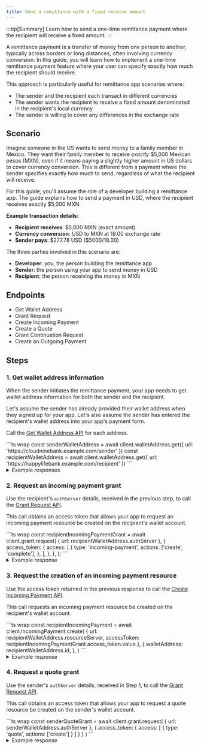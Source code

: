 ```yaml
---
title: Send a remittance with a fixed receive amount
---
```



:::tip[Summary]
Learn how to send a one-time remittance payment where the recipient will receive a fixed amount.
:::

A remittance payment is a transfer of money from one person to another, typically across borders or long distances, often involving currency conversion. In this guide, you will learn how to implement a one-time remittance payment feature where your user can specify exactly how much the recipient should receive.

This approach is particularly useful for remittance app scenarios where:

- The sender and the recipient each transact in different currencies
- The sender wants the recipient to receive a fixed amount denominated in the recipient's local currency
- The sender is willing to cover any differences in the exchange rate

## Scenario

Imagine someone in the US wants to send money to a family member in Mexico. They want their family member to receive _exactly_ $5,000 Mexican pesos (MXN), even if it means paying a slightly higher amount in US dollars to cover currency conversion. This is different from a payment where the sender specifies exactly how much to send, regardless of what the recipient will receive.

For this guide, you'll assume the role of a developer building a remittance app. The guide explains how to send a payment in USD, where the recipient receives exactly $5,000 MXN.

**Example transaction details:**

- **Recipient receives**: $5,000 MXN (exact amount)
- **Currency conversion**: USD to MXN at 18.00 exchange rate
- **Sender pays**: \$277.78 USD ($5000/18.00)

The three parties involved in this scenario are:

- **Developer**: you, the person building the remittance app
- **Sender**: the person using your app to send money in USD
- **Recipient**: the person receiving the money in MXN

## Endpoints

- <Badge text="GET" variant="note" /> <LinkOut href='https://openpayments.dev/apis/wallet-address-server/operations/get-wallet-address/'>Get Wallet Address</LinkOut>
- <Badge text="POST" variant="success" /> <LinkOut href='https://openpayments.dev/apis/auth-server/operations/post-request/'>Grant Request</LinkOut>
- <Badge text="POST" variant="success" /> <LinkOut href='https://openpayments.dev/apis/resource-server/operations/create-incoming-payment/'>Create Incoming Payment</LinkOut>
- <Badge text="POST" variant="success" /> <LinkOut href='https://openpayments.dev/apis/resource-server/operations/create-quote/'>Create a Quote</LinkOut>
- <Badge text="POST" variant="success" /> <LinkOut href='https://openpayments.dev/apis/auth-server/operations/post-continue/'>Grant Continuation Request</LinkOut>
- <Badge text="POST" variant="success" /> <LinkOut href='https://openpayments.dev/apis/resource-server/operations/create-outgoing-payment/'>Create an Outgoing Payment</LinkOut>

## Steps

### 1. Get wallet address information

When the sender initiates the remittance payment, your app needs to get wallet address information for both the sender and the recipient.

Let's assume the sender has already provided their wallet address when they signed up for your app. Let's also assume the sender has entered the recipient's wallet address into your app's payment form.

Call the <Badge text="GET" variant="note" /> [Get Wallet Address API](/apis/wallet-address-server/operations/get-wallet-address) for each address.

<Tabs syncKey="lang">
  <TabItem label='TypeScript/JavaScript' icon='seti:javascript'>
  ```ts wrap
  const senderWalletAddress = await client.walletAddress.get({
    url: 'https://cloudninebank.example.com/sender'
  })
  const recipientWalletAddress = await client.walletAddress.get({
    url: 'https://happylifebank.example.com/recipient'
  })
  ```
  </TabItem>
</Tabs>

<details>
<summary>Example responses</summary>
The following example shows a response from the sender's wallet provider.

```json wrap
{
    "id": "https://cloudninebank.example.com/sender",
    "assetCode": "USD",
    "assetScale": 2,
    "authServer": "https://auth.cloudninebank.example.com/",
    "resourceServer": "https://cloudninebank.example.com/op"
}
```

The following example shows a response from the recipient's wallet provider.

```json wrap
{
    "id": "https://happylifebank.example.com/recipient",
    "assetCode": "MXN",
    "assetScale": 2,
    "authServer": "https://auth.happylifebank.example.com/",
    "resourceServer": "https://happylifebank.example.com/op"
}
```

</details>

### 2. Request an incoming payment grant

Use the recipient's `authServer` details, received in the previous step, to call the <Badge text="POST" variant="success" /> [Grant Request API](/apis/auth-server/operations/post-request/).

This call obtains an access token that allows your app to request an incoming payment resource be created on the recipient's wallet account.

<Tabs syncKey="lang">
  <TabItem label='TypeScript/JavaScript' icon='seti:javascript'>
  ```ts wrap
  const recipientIncomingPaymentGrant = await client.grant.request(
    {
      url: recipientWalletAddress.authServer
    },
    {
      access_token: {
        access: [
          {
            type: 'incoming-payment',
            actions: ['create', 'complete'],
          },
        ],
      },
    },
  );
  ```
  </TabItem>
</Tabs>

<details>
<summary>Example response</summary>
The following shows an example response from the recipient's wallet provider.
```json wrap
{
  "access_token": {
    "value": "...", // access token value for incoming payment grant
    "manage": "https://auth.happylifebank.example.com/token/{...}", // management uri for access token
    "access": [
      {
        "type": "incoming-payment",
        "actions": ["create", "complete"]
      }
    ]
  },
  "continue": {
    "access_token": {
      "value": "..." // access token for continuing the request
    },
    "uri": "https://auth.happylifebank.example.com/continue/{...}" // continuation request uri
  }
}
```
</details>

### 3. Request the creation of an incoming payment resource

Use the access token returned in the previous response to call the <Badge text="POST" variant="success" /> [Create Incoming Payment API](/apis/resource-server/operations/create-incoming-payment).

This call requests an incoming payment resource be created on the recipient's wallet account.

<Tabs syncKey="lang">
  <TabItem label='TypeScript/JavaScript' icon='seti:javascript'>
  ```ts wrap
  const recipientIncomingPayment = await client.incomingPayment.create(
    {
      url: recipientWalletAddress.resourceServer,
      accessToken: recipientIncomingPaymentGrant.access_token.value
    },
    {
      walletAddress: recipientWalletAddress.id,
    },
  )
  ```
  </TabItem>
</Tabs>

<details>
<summary>Example response</summary>
The following shows an example response from the recipient's wallet provider.
```json wrap
{
  "id": "https://happylifebank.example.com/incoming-payments/{...}",
  "walletAddress": "https://happylifebank.example.com/recipient",
  "receivedAmount": {
    "value": "0",
    "assetCode": "MXN",
    "assetScale": 2
  },
  "completed": false,
  "createdAt": "2025-03-12T23:20:50.52Z",
  "methods": [
    {
      "type": "ilp",
      "ilpAddress": "...",
      "sharedSecret": "..."
    }
  ]
}
```
</details>

### 4. Request a quote grant

Use the sender's `authServer` details, received in Step 1, to call the <Badge text="POST" variant="success" /> [Grant Request API](/apis/auth-server/operations/post-request/).

This call obtains an access token that allows your app to request a quote resource be created on the sender's wallet account.

<Tabs syncKey="lang">
  <TabItem label='TypeScript/JavaScript' icon='seti:javascript'>
  ```ts wrap
  const senderQuoteGrant = await client.grant.request(
    {
      url: senderWalletAddress.authServer
    },
    {
      access_token: {
        access: [
          {
            type: 'quote',
            actions: ['create']
          }
        ]
      }
    }
  )
  ```
  </TabItem>
</Tabs>

<details>
<summary>Example response</summary>
The following shows an example response from the sender's wallet provider.
```json wrap
{
  "access_token": {
    "value": "...", // access token value for quote grant
    "manage": "https://auth.cloudninebank.example.com/token/{...}", // management uri for access token
    "access": [
      {
        "type": "quote",
        "actions": ["create"]
      }
    ]
  },
  "continue": {
    "access_token": {
      "value": "..." // access token for continuing the request
    },
  "uri": "https://auth.cloudninebank.example.com/continue/{...}" // continuation request uri
  }
}

```
</details>

### 5. Request the creation of a quote resource

Use the access token received in the previous step to call the <Badge text="POST" variant="success" /> [Create Quote API](/apis/resource-server/operations/create-quote/).

This call requests that a quote resource be created on the sender's wallet account. The request must contain the `receiver`, which is the recipient's incoming payment `id`, along with the `receiveAmount`, which is the exact amount the sender wants the recipient to receive.

The `receiveAmount` specifies that the recipient will receive exactly $5,000 MXN.

<Tabs syncKey="lang">
  <TabItem label='TypeScript/JavaScript' icon='seti:javascript'>
  ```ts wrap
  const senderQuote = await client.quote.create(
    {
      url: senderWalletAddress.resourceServer,
      accessToken: senderQuoteGrant.access_token.value
    },
    {
      method: 'ilp',
      walletAddress: senderWalletAddress.id,
      receiver: recipientIncomingPayment.id,
      receiveAmount: {
        value: '500000',
        assetCode: 'MXN',
        assetScale: 2
      }
    }
  )
```

  </TabItem>
</Tabs>

The response returns a `receiveAmount`, a `debitAmount`, and other required information.

- `debitAmount` - The amount the sender must pay (in USD in our example) after currency conversion.
- `receiveAmount` - The amount the recipient will actually receive (exactly $5,000 MXN in our example).

You'll use this same `receiveAmount` in the next step when requesting the outgoing payment grant, so the sender authorizes this exact amount.

:::note[Expiring quotes]
Quotes include an `expiresAt` timestamp. Create the outgoing payment before the quote expires. If creation fails because the quote expired, request a new quote and try again.
:::

<details>
<summary>Example response</summary>
The following shows an example response from the sender’s wallet provider.
```json wrap
{
  "id": "https://cloudninebank.example.com/quotes/{...}", // url identifying the quote
  "walletAddress": "https://cloudninebank.example.com/sender",
  "receiver": "https://happylifebank.example.com/incoming-payments/{...}", // url of the incoming payment the quote is created for
  "debitAmount": {
    "value": "27778", // Sender pays $277.78 USD after currency conversion
    "assetCode": "USD",
    "assetScale": 2
  },
  "receiveAmount": {
    "value": "500000", // Recipient receives $5,000 MXN
    "assetCode": "MXN",
    "assetScale": 2
  },
  "method": "ilp",
  "createdAt": "2025-03-12T23:22:51.50Z"
}
```
</details>

### 6. Request an interactive outgoing payment grant

Use the sender's `authServer` information received in Step 1 to call the <Badge text="POST" variant="success" /> [Grant Request API](/apis/auth-server/operations/post-request).

This call obtains an access token that allows your app to request an outgoing payment resource be created on the sender's wallet account.

To ensure the sender is authorizing the correct amount, include the same `receiveAmount` in the `limits` object. This limits the outgoing payment to the specified receive amount and keeps the grant aligned with the quote from the previous step.

:::note
Outgoing payments require an interactive grant. This type of grant will obtain the sender's consent before an outgoing payment is made against their wallet account. You can find more information in the [Open Payments flow](/concepts/op-flow/#outgoing-payment) and [identity providers](/identity/idp) pages.
:::


<Tabs syncKey="lang">
  <TabItem label='TypeScript/JavaScript' icon='seti:javascript'>
  ```ts wrap
  const pendingSenderOutgoingPaymentGrant = await client.grant.request(
  {
    url: senderWalletAddress.authServer
  },
  {
    access_token: {
      access: [
        {
          identifier: senderWalletAddress.id,
          type: 'outgoing-payment',
          actions: ['create'],
          limits: {
            receiveAmount: {
              assetCode: 'MXN',
              assetScale: 2,
              value: '500000'
            }
          }
        }
      ]
    },
    interact: {
      start: ['redirect'],
      finish: {
        method: 'redirect',
        uri: 'https://myapp.example.com/finish/{...}', // where to redirect your user after they've completed the interaction
        nonce: NONCE
      }
    }
  }
)
  ```
  </TabItem>
</Tabs>

<details>
<summary>Example response</summary>
The following shows an example response from the sender’s wallet provider.
```json wrap
{
  "interact": {
    "redirect": "https://auth.interledger-test.dev/{...}", // uri to redirect the customer to, to begin interaction
    "finish": "..." // unique key to secure the callback
  },
  "continue": {
    "access_token": {
      "value": "..." // access token for continuing the outgoing payment grant request
    },
    "uri": "https://auth.interledger-test.dev/continue/{...}", // uri for continuing the outgoing payment grant request
    "wait": 30
  }
}
```
</details>

### 7. Start interaction with the customer

<Start />

### 8. Finish interaction with the customer

<Finish />

### 9. Request a grant continuation

In our example, we're assuming the IdP your user interacted with has a user interface. When the interaction completes, your user returns to your app. Now your app can make a continuation request for the outgoing payment grant.

:::note
In a scenario where a user interface isn't available, consider implementing a polling mechanism to check for the completion of the interaction.
:::

Call the <Badge text="POST" variant="success" /> [Grant Continuation Request API](/apis/auth-server/operations/post-continue/). This call requests an access token that allows your app to request an outgoing payment resource be created on the sender's wallet account.

Issue the request to the `continue.uri` provided in the initial outgoing payment grant response (Step 6).

Include the `interact_ref` returned in the redirect URI's query parameters.

<Tabs syncKey="lang">
  <TabItem label='TypeScript/JavaScript' icon='seti:javascript'>
  ```ts wrap
  const senderOutgoingPaymentGrant = await client.grant.continue(
    {
      url: pendingSenderOutgoingPaymentGrant.continue.uri,
      accessToken: pendingSenderOutgoingPaymentGrant.continue.access_token.value
    },
    {
      interact_ref: interactRef
    }
  )
  ```
  </TabItem>
</Tabs>

<details>
<summary>Example response</summary>
The following shows an example response from the sender's wallet provider.
```json wrap
{
  "access_token": {
    "value": "...", // final access token required before creating outgoing payments
    "manage": "https://auth.cloudninebank.example.com/token/{...}", // management uri for access token
    "access": [
      {
        "type": "outgoing-payment",
        "actions": ["create"],
        "identifier": "https://cloudninebank.example.com/sender",
        "limits": {
          "receiver": "https://happylifebank.example.com/incoming-payments/{...}" // url of the incoming payment that's being paid
        }
      }
    ]
  },
  "continue": {
    "access_token": {
      "value": "..." // access token for continuing the request
    },
  "uri": "https://auth.cloudninebank.example.com/continue/{...}" // continuation request uri
  }
}
```
</details>

### 10. Request the creation of an outgoing payment resource

Use the access token returned in Step 9 to call the <Badge text="POST" variant="success" /> [Create Outgoing Payment API](/apis/resource-server/operations/create-outgoing-payment/). Include the `quoteId` in the request. The `quoteId` is the `id` returned in the Create Quote API response (Step 5).

<Tabs syncKey="lang">
  <TabItem label='TypeScript/JavaScript' icon='seti:javascript'>
  ```ts wrap
  const senderOutgoingPayment = await client.outgoingPayment.create(
    {
      url: senderWalletAddress.resourceServer,
      accessToken: senderOutgoingPaymentGrant.access_token.value
    },
    {
      walletAddress: senderWalletAddress.id,
      quoteId: senderQuote.id
    }
  )
  ```
  </TabItem>
</Tabs>

If the request fails because of an expired quote, [request a new quote](#5-request-the-creation-of-a-quote-resource) and try again. If it fails because the grant's access token has expired, call the <Badge text="POST" variant="success" /> [Rotate Access Token](/apis/auth-server/operations/post-token/) to obtain a new access token, then retry the request with the new token.

<details>
<summary>Example response</summary>
The following shows an example response from the sender's wallet provider.
```json wrap
{
  "id": "https://cloudninebank.example.com/outgoing-payments/{...}", // url identifying the outgoing payment
  "walletAddress": "https://cloudninebank.example.com/sender",
  "receiver": "https://happylifebank.example.com/incoming-payments/{...}", // url of the incoming payment being paid
  "debitAmount": {
    "value": "27778", // Sender pays $277.78 USD after currency conversion
    "assetCode": "USD",
    "assetScale": 2
  },
  "receiveAmount": {
    "value": "500000", // Recipient receives $5,000 MXN
    "assetCode": "MXN",
    "assetScale": 2
  },
  "sentAmount": {
    "value": "0",
    "assetCode": "USD",
    "assetScale": 2
  },
  "createdAt": "2025-03-12T23:20:54.52Z"
}
```
</details>

:::note[Complete the incoming payment (optional)]
After your outgoing payment completes, you can call the <Badge text="POST" variant="success" /> [Complete Incoming Payment API](/apis/resource-server/operations/complete-incoming-payment/) to mark the recipient's incoming payment as complete. This instructs the recipient's provider to stop accepting additional payments for that incoming payment. 
:::
